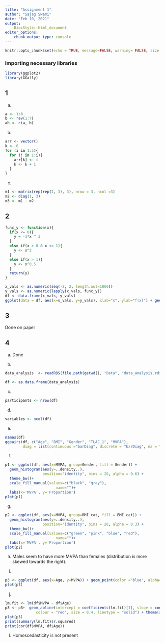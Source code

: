 ```yaml
---
title: "Assignment 1"
author: "Sajag Swami"
date: "Feb 10, 2021"
output:
    BiocStyle::html_document
editor_options:
    chunk_output_type: console
---
```



```r
knitr::opts_chunk$set(echo = TRUE, message=FALSE, warning= FALSE, size = 'tiny')
```

### Importing necessary libraries
```r
library(ggplot2)
library(GGally)
```


## 1

a.
```r
a <- 1:8
b <- rev(1:7)
ab <- c(a, b)
```

b. 
```r
arr <- vector()
k <- 0
for (i in 1:5){
  for (j in 1:i){
    arr[k] <- i
    k <- k + 1
  }
}
```

c. 
```r
m1 <- matrix(rep(rep(1, 3), 3), nrow = 3, ncol =3)
m2 <- diag(1, 3)
m3 <- m1 - m2
```

## 2
```r
func_y <- function(x){
  if(x <= 0){
    y = -1*x ^ 3
  }
  else if(x > 0 & x <= 1){
    y <- x^2
  }
  else if(x > 1){
    y <- x^0.5
  }
  return(y)
}

x_vals <- as.numeric(seq(-2, 2, length.out=1000))
y_vals <- as.numeric(lapply(x_vals, func_y))
df <- data.frame(x_vals, y_vals)
ggplot(data = df, aes(x=x_vals, y=y_vals), xlab="x", ylab="f(x)") + geom_point()
```

## 3
Done on paper

## 4

a. Done

b.
```r
data_analysis  <- readRDS(file.path(getwd(), "Data", "data_analysis.rds"))
```

```r
df <- as.data.frame(data_analysis)
```

c.
```r
participants <- nrow(df)
```

d.
```r
variables <- ncol(df)
```

e.
```r
names(df)
ggpairs(df, c("Age", "BMI", "Gender", "TLAC_1", "MVPA"), 
        diag = list(continuous ="barDiag", discrete = "barDiag", na = "naDiag") )
```

f.
```r
p1 <- ggplot(df, aes(x=MVPA, group=Gender, fill = Gender)) + 
  geom_histogram(aes(y=..density..), 
                 position="identity", bins = 20, alpha = 0.6) +
  theme_bw()+
  scale_fill_manual(values=c("black", "gray"), 
                       name="")+
  labs(x='MVPA', y='Proportion') 
plot(p1)
```

g.
```r
p2 <- ggplot(df, aes(x=MVPA, group=BMI_cat, fill = BMI_cat)) + 
  geom_histogram(aes(y=..density..), 
                 position="identity", bins = 20, alpha = 0.3) +
  theme_bw()+
  scale_fill_manual(values=c("green", "pink", "blue", "red"), 
                       name="")+
  labs(x='MVPA', y='Proportion')
plot(p2)
```

h.
Males seem to have more MVPA than females (distribution is more skewed towards the right).

i.
```r
p3 <- ggplot(df, aes(x=Age, y=MVPA)) + geom_point(color ='blue', alpha=0.5) + theme_dark()
plot(p3)
```

j.
```r
lm.fit <- lm(df$MVPA ~ df$Age)
p3 <- p3+  geom_abline(intercept = coefficients(lm.fit)[1], slope = coefficients(lm.fit)[2],
              colour = "red", size = 0.4, linetype = "solid") + theme(axis.title.x = element_text(size = 16), axis.title.y = element_text(size = 16))
plot(p3)
print(summary(lm.fit)$r.squared)
print(cor(df$MVPA, df$Age))
```

l.
Homoscedasticity is not present 








